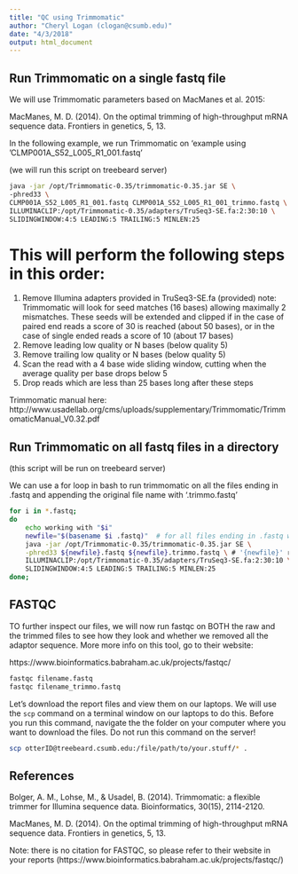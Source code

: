 ```yaml
---
title: "QC using Trimmomatic"
author: "Cheryl Logan (clogan@csumb.edu)"
date: "4/3/2018"
output: html_document
---
```


## Run Trimmomatic on a single fastq file 

We will use Trimmomatic parameters based on MacManes et al. 2015:

MacManes, M. D. (2014). On the optimal trimming of high-throughput mRNA sequence data. Frontiers in genetics, 5, 13.

In the following example, we run Trimmomatic on 'example using 'CLMP001A_S52_L005_R1_001.fastq'

(we will run this script on treebeard server)

```bash
java -jar /opt/Trimmomatic-0.35/trimmomatic-0.35.jar SE \               # call program using SE option
-phred33 \                                                              # Illumina quality score
CLMP001A_S52_L005_R1_001.fastq CLMP001A_S52_L005_R1_001_trimmo.fastq \  # input/output filenames
ILLUMINACLIP:/opt/Trimmomatic-0.35/adapters/TruSeq3-SE.fa:2:30:10 \     # adapter removal
SLIDINGWINDOW:4:5 LEADING:5 TRAILING:5 MINLEN:25                        # poor quality base removal
```

# This will perform the following steps in this order:
1. Remove Illumina adapters provided in TruSeq3-SE.fa (provided)
note: Trimmomatic will look for seed matches (16 bases) allowing maximally 2 mismatches. 
These seeds will be extended and clipped if in the case of paired end reads a score of 
30 is reached (about 50 bases), or in the case of single ended reads a score of 10 (about 17 bases)
2. Remove leading low quality or N bases (below quality 5)
3. Remove trailing low quality or N bases (below quality 5)
4. Scan the read with a 4 base wide sliding window, cutting when the average quality per base drops below 5
5. Drop reads which are less than 25 bases long after these steps

Trimmomatic manual here:
 http://www.usadellab.org/cms/uploads/supplementary/Trimmomatic/TrimmomaticManual_V0.32.pdf

## Run Trimmomatic on all fastq files in a directory 
(this script will be run on treebeard server)

We can use a for loop in bash to run trimmomatic on all the files ending in .fastq and appending the original file name with '.trimmo.fastq' 

```bash
for i in *.fastq;
do
	echo working with "$i"
	newfile="$(basename $i .fastq)"  # for all files ending in .fastq within a directory
    java -jar /opt/Trimmomatic-0.35/trimmomatic-0.35.jar SE \
    -phred33 ${newfile}.fastq ${newfile}.trimmo.fastq \ # '{newfile}' refers to each file being evlauated
    ILLUMINACLIP:/opt/Trimmomatic-0.35/adapters/TruSeq3-SE.fa:2:30:10 \
    SLIDINGWINDOW:4:5 LEADING:5 TRAILING:5 MINLEN:25 
done;
```

## FASTQC

TO further inspect our files, we will now run fastqc on BOTH the raw and the trimmed files to see how they look and whether we removed all the adaptor sequence. More more info on this tool, go to their website:

https://www.bioinformatics.babraham.ac.uk/projects/fastqc/

```bash
fastqc filename.fastq
fastqc filename_trimmo.fastq
```

Let's download the report files and view them on our laptops. We will use the `scp` command on a terminal window on our laptops to do this. Before you run this command, navigate the the folder on your computer where you want to download the files. Do not run this command on the server!

```bash
scp otterID@treebeard.csumb.edu:/file/path/to/your.stuff/* .
```

## References

Bolger, A. M., Lohse, M., & Usadel, B. (2014). Trimmomatic: a flexible trimmer for Illumina sequence data. Bioinformatics, 30(15), 2114-2120.

MacManes, M. D. (2014). On the optimal trimming of high-throughput mRNA sequence data. Frontiers in genetics, 5, 13.

Note: there is no citation for FASTQC, so please refer to their website  in your reports (https://www.bioinformatics.babraham.ac.uk/projects/fastqc/)

